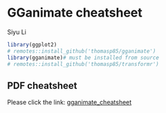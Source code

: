 # GGanimate cheatsheet

Siyu Li

```{r}
library(ggplot2)
# remotes::install_github('thomasp85/gganimate')
library(gganimate)# must be installed from source
# remotes::install_github('thomasp85/transformr')
```

## PDF cheatsheet
Please click the link:
[gganimate_cheatsheet](https://github.com/lisiyu98/gganimate_cheatsheet/blob/main/gganimate_cheatsheat.pdf){target="_blank"}




